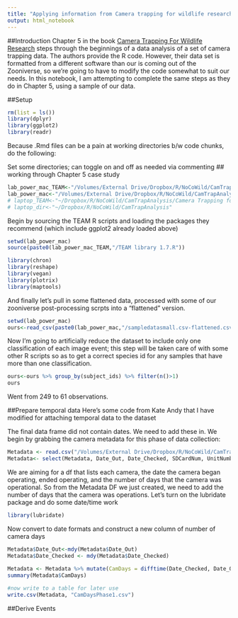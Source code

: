 ```yaml
---
title: "Applying information from Camera trapping for wildlife research, Chapter 5, to our zooniverse data"
output: html_notebook
---
```


##Introduction
Chapter 5 in the book [Camera Trapping For Wildlife Research](https://pelagicpublishing.com/products/camera-trapping-for-wildlife-research) steps through the beginnings of a data analysis of a set of camera trapping data.  The authors provide the R code.  However, their data set is formatted from a different software than our is coming out of the Zooniverse, so we're going to have to modify the code somewhat to suit our needs.  In this notebook, I am attempting to complete the same steps as they do in Chapter 5, using a sample of our data.

##Setup
```r
rm(list = ls())
library(dplyr)
library(ggplot2)
library(readr)
```
Because .Rmd files can be a pain at working directories b/w code chunks, do the following:

Set some directories; can toggle on and off as needed via commenting ## working through Chapter 5 case study
```r
lab_power_mac_TEAM<-"/Volumes/External Drive/Dropbox/R/NoCoWild/CamTrapAnalysis/Camera Trapping for Wildlife Research/Chapter 5"
lab_power_mac<-"/Volumes/External Drive/Dropbox/R/NoCoWild/CamTrapAnalysis"
# laptop_TEAM<-"~/Dropbox/R/NoCoWild/CamTrapAnalysis/Camera Trapping for Wildlife Research/Chapter 5"
# laptop_dir<-"~/Dropbox/R/NoCoWild/CamTrapAnalysis"
```

Begin by sourcing the TEAM R scripts and loading the packages they recommend (which include ggplot2 already loaded above)
```r
setwd(lab_power_mac)
source(paste0(lab_power_mac_TEAM,"/TEAM library 1.7.R"))

library(chron)
library(reshape)
library(vegan)
library(plotrix)
library(maptools)
```

And finally let's pull in some flattened data, processed with some of our zooniverse post-processing scrpts into a "flattened" version.

```r
setwd(lab_power_mac)
ours<-read_csv(paste0(lab_power_mac,"/sampledatasmall.csv-flattened.csv"))
```
Now I'm going to artificially reduce the dataset to include only one classification of each image event; this step will be taken care of with some other R scripts so as to get a correct species id for any samples that have more than one classification.
```r
ours<-ours %>% group_by(subject_ids) %>% filter(n()>1)
ours
```
Went from 249 to 61 observations.

##Prepare temporal data
Here's some code from Kate Andy that I have modified for attaching temporal data to the dataset

The final data frame did not contain dates. We need to add these in. We begin by grabbing the camera metadata for this phase of data collection:
```r
Metadata <- read.csv("/Volumes/External Drive/Dropbox/R/NoCoWild/CamTrapAnalysis/GameCameraField SheetsPhase12019.csv")
Metadata<- select(Metadata, Date_Out, Date_Checked, SDCardNum, UnitNumber) 
```
We are aiming for a df that lists each camera, the date the camera began operating, ended operating, and the number of days that the camera was operational.  So from the Metadata DF we just created, we need to add the number of days that the camera was operations.  Let's turn on the lubridate package and do some date/time work

```r
library(lubridate)
```
Now convert to date formats and construct a new column of number of camera days

```r
Metadata$Date_Out<-mdy(Metadata$Date_Out)
Metadata$Date_Checked <- mdy(Metadata$Date_Checked)
	
Metadata <- Metadata %>% mutate(CamDays = difftime(Date_Checked, Date_Out))
summary(Metadata$CamDays)

#now write to a table for later use
write.csv(Metadata, "CamDaysPhase1.csv")
```
##Derive Events



